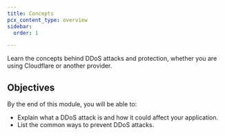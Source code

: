 ```yaml
---
title: Concepts
pcx_content_type: overview
sidebar:
  order: 1

---
```


Learn the concepts behind DDoS attacks and protection, whether you are using Cloudflare or another provider.

## Objectives

By the end of this module, you will be able to:

* Explain what a DDoS attack is and how it could affect your application.
* List the common ways to prevent DDoS attacks.
